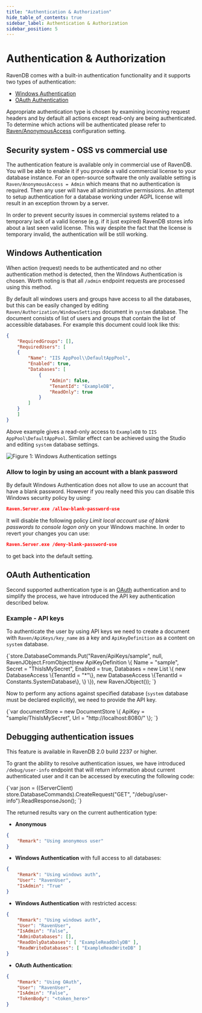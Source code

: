 ```yaml
---
title: "Authentication & Authorization"
hide_table_of_contents: true
sidebar_label: Authentication & Authorization
sidebar_position: 5
---
```



# Authentication & Authorization

RavenDB comes with a built-in authentication functionality and it supports two types of authentication:    
* [Windows Authentication](../server/authentication.mdx#windows-authentication)   
* [OAuth Authentication](../server/authentication.mdx#oauth-authentication)   

Appropriate authentication type is chosen by examining incoming request headers and by default all actions except read-only are being authenticated. To determine which actions will be authenticated please refer to [Raven/AnonymousAccess](administration/configuration#authorization--authentication) configuration setting.

## Security system - OSS vs commercial use

The authentication feature is available only in commercial use of RavenDB. You will be able to enable it if you provide a valid commercial license to your database instance. For an open-source software the only available setting is `Raven/AnonymousAccess = Admin` which means that no authentication is required. Then any user will have all administrative permissions.
An attempt to setup authentication for a database working under AGPL license will result in an exception thrown by a server.

In order to prevent security issues in commercial systems related to a temporary lack of a valid license (e.g. if it just expired) RavenDB stores info about a last seen valid license. This way despite the fact that the license is temporary invalid, the authentication will be still working.

## Windows Authentication

When action (request) needs to be authenticated and no other authentication method is detected, then the Windows Authentication is chosen. Worth noting is that all `/admin` endpoint requests are processed using this method.

By default all windows users and groups have access to all the databases, but this can be easily changed by editing `Raven/Authorization/WindowsSettings` document in `system` database. The document consists of list of users and groups that contain the list of accessible databases. For example this document could look like this:

```json 
{
	"RequiredGroups": [],
	"RequiredUsers": [
	{
		"Name": "IIS AppPool\\DefaultAppPool",
		"Enabled": true,
		"Databases": [
			{
				"Admin": false,
				"TenantId": "ExampleDB",
				"ReadOnly": true
			}
		]
	}
	]
}
```

Above example gives a read-only access to `ExampleDB` to `IIS AppPool\DefaultAppPool`. Similar effect can be achieved using the Studio and editing `system` database settings.

![Figure 1: `Windows Authentication` settings](./assets/authentication_1.PNG)

### Allow to login by using an account with a blank password

By default Windows Authentication does not allow to use an account that have a blank password. However if you really need this you can disable this Windows security policy by using:

```json 
Raven.Server.exe /allow-blank-password-use
```

It will disable the following policy _Limit local account use of blank passwords to console logon only_ on your Windows machine. In order to revert your changes you can use:

```json 
Raven.Server.exe /deny-blank-password-use
```

to get back into the default setting.

## OAuth Authentication

Second supported authentication type is an [OAuth](https://oauth.net/) authentication and to simplify the process, we have introduced the API key authentication described below.

### Example - API keys

To authenticate the user by using API keys we need to create a document with `Raven/ApiKeys/key_name` as a key and `ApiKeyDefinition` as a content on `system` database.

<TabItem value="authentication_3" label="authentication_3">
<CodeBlock language="csharp">
{`store.DatabaseCommands.Put("Raven/ApiKeys/sample",
						   null,
						   RavenJObject.FromObject(new ApiKeyDefinition
							   \{
								   Name = "sample",
								   Secret = "ThisIsMySecret",
								   Enabled = true,
								   Databases = new List<DatabaseAccess>
			                           \{
				                           new DatabaseAccess \{TenantId = "*"\},
				                           new DatabaseAccess \{TenantId = Constants.SystemDatabase\},
			                           \}
							   \}), new RavenJObject());
`}
</CodeBlock>
</TabItem>

Now to perform any actions against specified database (`system` database must be declared explicitly), we need to provide the API key.

<TabItem value="authentication_4" label="authentication_4">
<CodeBlock language="csharp">
{`var documentStore = new DocumentStore
	\{
		ApiKey = "sample/ThisIsMySecret",
		Url = "http://localhost:8080/"
	\};
`}
</CodeBlock>
</TabItem>

## Debugging authentication issues

<Admonition type="note" title="Note">
This feature is available in RavenDB 2.0 build 2237 or higher.
</Admonition>

To grant the ability to resolve authentication issues, we have introduced `/debug/user-info` endpoint that will return information about current authenticated user and it can be accessed by executing the following code:

<TabItem value="authentication_5" label="authentication_5">
<CodeBlock language="csharp">
{`var json = ((ServerClient) store.DatabaseCommands).CreateRequest("GET", "/debug/user-info").ReadResponseJson();
`}
</CodeBlock>
</TabItem>

The returned results vary on the current authentication type:  
 
* **Anonymous**      

```json 
{
    "Remark": "Using anonymous user"
}
```

* **Windows Authentication** with full access to all databases:    

```json 
{
    "Remark": "Using windows auth",
	"User": "RavenUser",
	"IsAdmin": "True"
}
```

* **Windows Authentication** with restricted access:   

```json 
{
    "Remark": "Using windows auth",
	"User": "RavenUser",
	"IsAdmin": "False",
	"AdminDatabases": [],
    "ReadOnlyDatabases": [ "ExampleReadOnlyDB" ],
    "ReadWriteDatabases": [ "ExampleReadWriteDB" ]
}
```

* **OAuth Authentication**:    

```json 
{
    "Remark": "Using OAuth",
	"User": "RavenUser",
	"IsAdmin": "False",
	"TokenBody": "<token_here>"
}
```